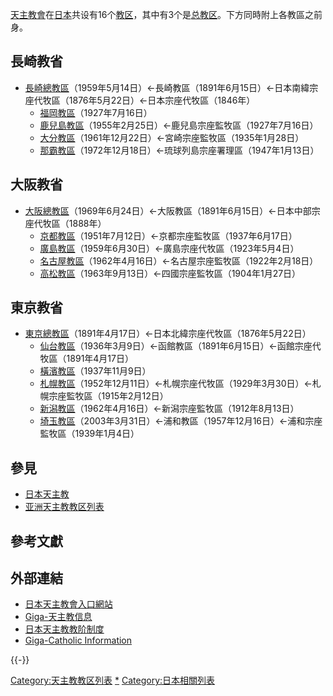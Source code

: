 [[天主教會|天主教會]]在[[日本|日本]]共设有16个[[教区|教区]]，其中有3个是[[总教区|总教区]]。下方同時附上各教區之前身。

== 長崎教省 ==
* [[天主教長崎總教區|長崎總教區]]（1959年5月14日）←長崎教區（1891年6月15日）←日本南緯宗座代牧區（1876年5月22日）←日本宗座代牧區（1846年）
**[[天主教福岡教區|福岡教區]]（1927年7月16日）
**[[天主教鹿兒島教區|鹿兒島教區]]（1955年2月25日）←鹿兒島宗座監牧區（1927年7月16日）
**[[天主教大分教區|大分教區]]（1961年12月22日）←宮崎宗座監牧區（1935年1月28日）
**[[天主教那霸教區|那霸教區]]（1972年12月18日）←琉球列島宗座署理區（1947年1月13日）

== 大阪教省 ==
* [[天主教大阪總教區|大阪總教區]]（1969年6月24日）←大阪教區（1891年6月15日）←日本中部宗座代牧區（1888年）
**[[天主教京都教區|京都教區]]（1951年7月12日）←京都宗座監牧區（1937年6月17日）
**[[天主教廣島教區|廣島教區]]（1959年6月30日）←廣島宗座代牧區（1923年5月4日）
**[[天主教名古屋教區|名古屋教區]]（1962年4月16日）←名古屋宗座監牧區（1922年2月18日）
**[[天主教高松教區|高松教區]]（1963年9月13日）←四國宗座監牧區（1904年1月27日）

== 東京教省 ==
* [[天主教東京總教區|東京總教區]]（1891年4月17日）←日本北緯宗座代牧區（1876年5月22日）
**[[天主教仙台教區|仙台教區]]（1936年3月9日）←函館教區（1891年6月15日）←函館宗座代牧區（1891年4月17日）
**[[天主教橫濱教區|橫濱教區]]（1937年11月9日）
**[[天主教札幌教區|札幌教區]]（1952年12月11日）←札幌宗座代牧區（1929年3月30日）←札幌宗座監牧區（1915年2月12日）
**[[天主教新潟教區|新潟教區]]（1962年4月16日）←新潟宗座監牧區（1912年8月13日）
**[[天主教埼玉教區|埼玉教區]]（2003年3月31日）←浦和教區（1957年12月16日）←浦和宗座監牧區（1939年1月4日）

== 參見 ==
*[[日本天主教|日本天主教]]
*[[亚洲天主教教区列表|亚洲天主教教区列表]]

== 參考文獻 ==
{{reflist}}

== 外部連結 ==
*[http://www.catholic.jp/ 日本天主教會入口網站] {{Wayback|url=http://www.catholic.jp/ |date=20210123064107 }}
*[http://www.gcatholic.org/dioceses/data/countryJP.htm Giga-天主教信息] {{Wayback|url=http://www.gcatholic.org/dioceses/data/countryJP.htm |date=20160303210846 }} 
*[http://www.catholic-hierarchy.org/country/jp.html 日本天主教教阶制度] {{Wayback|url=http://www.catholic-hierarchy.org/country/jp.html |date=20210309165505 }}
*[http://www.gcatholic.org/dioceses/data/countryJP.htm Giga-Catholic Information] {{Wayback|url=http://www.gcatholic.org/dioceses/data/countryJP.htm |date=20160303210846 }} 

{{-}}
{{日本天主教教省}}

[[Category:天主教教区列表|Category:天主教教区列表]]
[[Category:日本天主教教區|*]]
[[Category:日本相關列表|Category:日本相關列表]]